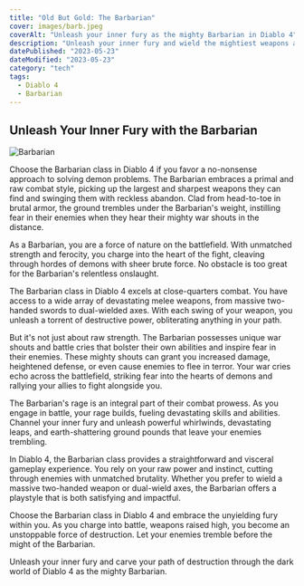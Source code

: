 ```yaml
---
title: "Old But Gold: The Barbarian"
cover: images/barb.jpeg
coverAlt: "Unleash your inner fury as the mighty Barbarian in Diablo 4"
description: "Unleash your inner fury and wield the mightiest weapons as the Barbarian in Diablo 4."
datePublished: "2023-05-23"
dateModified: "2023-05-23"
category: "tech"
tags:
  - Diablo 4
  - Barbarian
---
```


## Unleash Your Inner Fury with the Barbarian

![Barbarian](images/barb.jpeg)

Choose the Barbarian class in Diablo 4 if you favor a no-nonsense approach to solving demon problems. The Barbarian embraces a primal and raw combat style, picking up the largest and sharpest weapons they can find and swinging them with reckless abandon. Clad from head-to-toe in brutal armor, the ground trembles under the Barbarian's weight, instilling fear in their enemies when they hear their mighty war shouts in the distance.

As a Barbarian, you are a force of nature on the battlefield. With unmatched strength and ferocity, you charge into the heart of the fight, cleaving through hordes of demons with sheer brute force. No obstacle is too great for the Barbarian's relentless onslaught.

The Barbarian class in Diablo 4 excels at close-quarters combat. You have access to a wide array of devastating melee weapons, from massive two-handed swords to dual-wielded axes. With each swing of your weapon, you unleash a torrent of destructive power, obliterating anything in your path.

But it's not just about raw strength. The Barbarian possesses unique war shouts and battle cries that bolster their own abilities and inspire fear in their enemies. These mighty shouts can grant you increased damage, heightened defense, or even cause enemies to flee in terror. Your war cries echo across the battlefield, striking fear into the hearts of demons and rallying your allies to fight alongside you.

The Barbarian's rage is an integral part of their combat prowess. As you engage in battle, your rage builds, fueling devastating skills and abilities. Channel your inner fury and unleash powerful whirlwinds, devastating leaps, and earth-shattering ground pounds that leave your enemies trembling.

In Diablo 4, the Barbarian class provides a straightforward and visceral gameplay experience. You rely on your raw power and instinct, cutting through enemies with unmatched brutality. Whether you prefer to wield a massive two-handed weapon or dual-wield axes, the Barbarian offers a playstyle that is both satisfying and impactful.

Choose the Barbarian class in Diablo 4 and embrace the unyielding fury within you. As you charge into battle, weapons raised high, you become an unstoppable force of destruction. Let your enemies tremble before the might of the Barbarian.

Unleash your inner fury and carve your path of destruction through the dark world of Diablo 4 as the mighty Barbarian.
